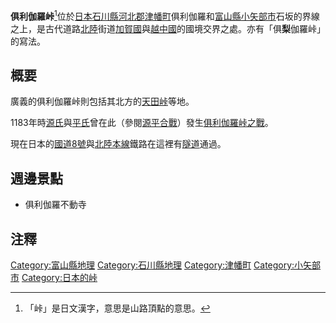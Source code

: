 {{japanese|japanese=倶利伽羅峠|kana=くりからとうげ|romaji=Kurikara-tōge}}

'''俱利伽羅峠'''<ref>「峠」是日文漢字，意思是山路頂點的意思。</ref>位於[[日本|日本]][[石川縣|石川縣]][[河北郡|河北郡]][[津幡町|津幡町]]俱利伽羅和[[富山縣|富山縣]][[小矢部市|小矢部市]]石坂的界線之上，是古代道路[[北陸|北陸]]街道[[加賀國|加賀國]]與[[越中國|越中國]]的國境交界之處。亦有「俱'''梨'''伽羅峠」的寫法。

== 概要 ==
廣義的俱利伽羅峠則包括其北方的[[天田峠|天田峠]]等地。

1183年時[[源氏|源氏]]與[[平氏|平氏]]曾在此（參閱[[源平合戰|源平合戰]]）發生[[俱利伽羅峠之戰|俱利伽羅峠之戰]]。

現在日本的[[國道8號_(日本)|國道8號]]與[[北陸本線|北陸本線]]鐵路在這裡有[[隧道|隧道]]通過。

== 週邊景點 ==
*俱利伽羅不動寺
                   
== 注釋 ==
<div style="font-size: small"><references /></div>

{{DEFAULTSORT:Kurikara Touge}}
[[Category:富山縣地理|Category:富山縣地理]]
[[Category:石川縣地理|Category:石川縣地理]]
[[Category:津幡町|Category:津幡町]]
[[Category:小矢部市|Category:小矢部市]]
[[Category:日本的峠|Category:日本的峠]]